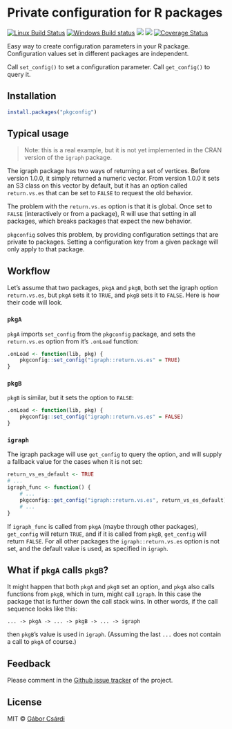 
# Private configuration for R packages

[![Linux Build Status](https://travis-ci.org/r-lib/pkgconfig.svg?branch=master)](https://travis-ci.org/r-lib/pkgconfig)
[![Windows Build status](https://ci.appveyor.com/api/projects/status/github/r-lib/pkgconfig?svg=true)](https://ci.appveyor.com/project/gaborcsardi/pkgconfig)
[![](http://www.r-pkg.org/badges/version/pkgconfig)](http://www.r-pkg.org/pkg/pkgconfig)
[![](http://cranlogs.r-pkg.org/badges/pkgconfig)](http://www.r-pkg.org/pkg/pkgconfig)
[![Coverage Status](https://img.shields.io/codecov/c/github/r-lib/pkgconfig/master.svg)](https://codecov.io/github/r-lib/pkgconfig?branch=master)

Easy way to create configuration parameters in your R package. Configuration
values set in different packages are independent.

Call `set_config()` to set a configuration parameter.
Call `get_config()` to query it.

## Installation

```r
install.packages("pkgconfig")
```

## Typical usage

> Note: this is a real example, but it is not yet implemented in
> the CRAN version of the `igraph` package.

The igraph package has two ways of returning a set of vertices. Before
version 1.0.0, it simply returned a numeric vector. From version 1.0.0
it sets an S3 class on this vector by default, but it has an option
called `return.vs.es` that can be set to `FALSE` to request the old
behavior.

The problem with the `return.vs.es` option is that it is global. Once set
to `FALSE` (interactively or from a package), R will use that setting in
all packages, which breaks packages that expect the new behavior.

`pkgconfig` solves this problem, by providing configuration settings
that are private to packages. Setting a configuration key from a
given package will only apply to that package.

## Workflow

Let's assume that two packages, `pkgA` and `pkgB`, both set the igraph
option `return.vs.es`, but `pkgA` sets it to `TRUE`, and `pkgB` sets it
to `FALSE`. Here is how their code will look.

### `pkgA`

`pkgA` imports `set_config` from the `pkgconfig` package, and sets
the `return.vs.es` option from it's `.onLoad` function:

```r
.onLoad <- function(lib, pkg) {
    pkgconfig::set_config("igraph::return.vs.es" = TRUE)
}
```

### `pkgB`

`pkgB` is similar, but it sets the option to `FALSE`:

```r
.onLoad <- function(lib, pkg) {
    pkgconfig::set_config("igraph::return.vs.es" = FALSE)
}
```

### `igraph`

The igraph package will use `get_config` to query the option, and
will supply a fallback value for the cases when it is not set:

```r
return_vs_es_default <- TRUE
# ...
igraph_func <- function() {
    # ...
    pkgconfig::get_config("igraph::return.vs.es", return_vs_es_default)
	# ...
}
```

If `igraph_func` is called from `pkgA` (maybe through other packages),
`get_config` will return `TRUE`, and if it is called from `pkgB`,
`get_config` will return `FALSE`. For all other packages the
`igraph::return.vs.es` option is not set, and the default value is used,
as specified in `igraph`.

## What if `pkgA` calls `pkgB`?

It might happen that both `pkgA` and `pkgB` set an option, and
`pkgA` also calls functions from `pkgB`, which in turn, might call
`igraph`. In this case the package that is further down the call
stack wins. In other words, if the call sequence looks like this:

```
... -> pkgA -> ... -> pkgB -> ... -> igraph
```

then `pkgB`'s value is used in `igraph`. (Assuming the last  `...` does
not contain a call to `pkgA` of course.)

## Feedback

Please comment in the
[Github issue tracker](https://github.com/r-lib/pkgconfig/issues)
of the project.

## License

MIT © [Gábor Csárdi](https://github.com/gaborcsardi)
